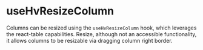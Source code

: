
<Meta title="Visualizations/Table/Table Hooks/useHvResizeColumn" />

# useHvResizeColumn

Columns can be resized using the `useHvResizeColumn` hook, which leverages the react-table capabilities. Resize, although not an accessible functionality,
it allows columns to be resizable via dragging column right border.

<Canvas>
  <Story name="useHvResizeColumn" story={ColumnResizeStory} />
</Canvas>

